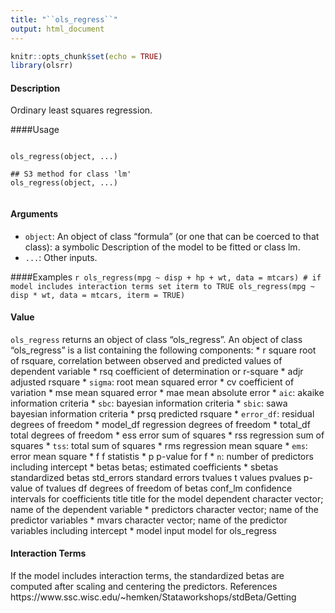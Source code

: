 ---
title: "``ols_regress``"
output: html_document
---

```{r setup, include=FALSE}
knitr::opts_chunk$set(echo = TRUE)
library(olsrr)
```

#### Description 
 
Ordinary least squares regression.

####Usage 
<pre><code>
ols_regress(object, ...)

## S3 method for class 'lm'
ols_regress(object, ...)

</code></pre>

#### Arguments
* ``object``: An object of class "formula" (or one that can be coerced to that class): a symbolic Description of the model to be fitted or class lm.
* ``...``: Other inputs.

####Examples 
 ```{r} 

ols_regress(mpg ~ disp + hp + wt, data = mtcars)
# if model includes interaction terms set iterm to TRUE
ols_regress(mpg ~ disp * wt, data = mtcars, iterm = TRUE)
```


#### Value
``ols_regress`` returns an object of class "ols_regress". An object of class "ols_regress" is a list containing the following components:
* r square root of rsquare, correlation between observed and predicted values of dependent variable
* rsq coefficient of determination or r-square
* adjr adjusted rsquare
* ``sigma``: root mean squared error
* cv coefficient of variation
* mse mean squared error
* mae mean absolute error
* ``aic``: akaike information criteria
* ``sbc``: bayesian information criteria
* ``sbic``: sawa bayesian information criteria
* prsq predicted rsquare
* ``error_df``: residual degrees of freedom
* model_df regression degrees of freedom
* total_df total degrees of freedom
* ess error sum of squares
* rss regression sum of squares
* ``tss``: total sum of squares
* rms regression mean square
* ``ems``: error mean square
* f f statistis
* p p-value for f
* ``n``: number of predictors including intercept
* betas betas; estimated coefficients
* sbetas standardized betas
std_errors standard errors
tvalues t values
pvalues p-value of tvalues
df degrees of freedom of betas
conf_lm confidence intervals for coefficients
title title for the model
dependent character vector; name of the dependent variable
* predictors character vector; name of the predictor variables
* mvars character vector; name of the predictor variables including intercept
* model input model for ols_regress

#### Interaction Terms
If the model includes interaction terms, the standardized betas are computed after scaling and centering
the predictors.
References
https://www.ssc.wisc.edu/~hemken/Stataworkshops/stdBeta/Getting

